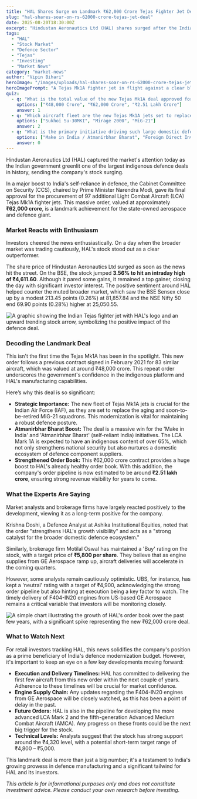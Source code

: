 ```yaml
---
title: "HAL Shares Surge on Landmark ₹62,000 Crore Tejas Fighter Jet Deal"
slug: "hal-shares-soar-on-rs-62000-crore-tejas-jet-deal"
date: 2025-08-20T18:30:00Z
excerpt: "Hindustan Aeronautics Ltd (HAL) shares surged after the Indian government approved a landmark ₹62,000 crore deal for 97 Tejas Mk1A fighter jets, significantly boosting its order book and future revenue visibility."
tags:
  - "HAL"
  - "Stock Market"
  - "Defence Sector"
  - "Tejas"
  - "Investing"
  - "Market News"
category: "market-news"
author: "Vipin Bihari"
heroImage: "/images/uploads/hal-shares-soar-on-rs-62000-crore-tejas-jet-deal/hero-image.jpg"
heroImagePrompt: "A Tejas Mk1A fighter jet in flight against a clear blue sky, with the HAL logo and a rising stock market graph superimposed, symbolizing the company's growth."
quiz:
  - q: "What is the total value of the new Tejas Mk1A deal approved for HAL?"
    options: ["₹48,000 Crore", "₹62,000 Crore", "₹2.51 Lakh Crore"]
    answer: 1
  - q: "Which aircraft fleet are the new Tejas Mk1A jets set to replace in the Indian Air Force?"
    options: ["Sukhoi Su-30MKI", "Mirage 2000", "MiG-21"]
    answer: 2
  - q: "What is the primary initiative driving such large domestic defence orders?"
    options: ["Make in India / Atmanirbhar Bharat", "Foreign Direct Investment", "Global Defence Partnership"]
    answer: 0
---
```


Hindustan Aeronautics Ltd (HAL) captured the market's attention today as the Indian government greenlit one of the largest indigenous defence deals in history, sending the company's stock surging.

In a major boost to India's self-reliance in defence, the Cabinet Committee on Security (CCS), chaired by Prime Minister Narendra Modi, gave its final approval for the procurement of 97 additional Light Combat Aircraft (LCA) Tejas Mk1A fighter jets. This massive order, valued at approximately **₹62,000 crore**, is a landmark achievement for the state-owned aerospace and defence giant.

### Market Reacts with Enthusiasm

Investors cheered the news enthusiastically. On a day when the broader market was trading cautiously, HAL's stock stood out as a clear outperformer.

The share price of Hindustan Aeronautics Ltd surged as soon as the news hit the street. On the BSE, the stock jumped **3.56% to hit an intraday high of ₹4,611.60**. Although it pared some gains, it remained a top gainer, closing the day with significant investor interest. The positive sentiment around HAL helped counter the muted broader market, which saw the BSE Sensex close up by a modest 213.45 points (0.26%) at 81,857.84 and the NSE Nifty 50 end 69.90 points (0.28%) higher at 25,050.55.

![A graphic showing the Indian Tejas fighter jet with HAL's logo and an upward trending stock arrow, symbolizing the positive impact of the defence deal.](/images/uploads/hal-shares-soar-on-rs-62000-crore-tejas-jet-deal/tejas-deal-impact.png)

### Decoding the Landmark Deal

This isn't the first time the Tejas Mk1A has been in the spotlight. This new order follows a previous contract signed in February 2021 for 83 similar aircraft, which was valued at around ₹48,000 crore. This repeat order underscores the government's confidence in the indigenous platform and HAL's manufacturing capabilities.

Here’s why this deal is so significant:

*   **Strategic Importance:** The new fleet of Tejas Mk1A jets is crucial for the Indian Air Force (IAF), as they are set to replace the aging and soon-to-be-retired MiG-21 squadrons. This modernization is vital for maintaining a robust defence posture.
*   **Atmanirbhar Bharat Boost:** The deal is a massive win for the 'Make in India' and 'Atmanirbhar Bharat' (self-reliant India) initiatives. The LCA Mark 1A is expected to have an indigenous content of over 65%, which not only strengthens national security but also nurtures a domestic ecosystem of defence component suppliers.
*   **Strengthened Order Book:** This ₹62,000 crore contract provides a huge boost to HAL's already healthy order book. With this addition, the company's order pipeline is now estimated to be around **₹2.51 lakh crore**, ensuring strong revenue visibility for years to come.

### What the Experts Are Saying

Market analysts and brokerage firms have largely reacted positively to the development, viewing it as a long-term positive for the company.

Krishna Doshi, a Defence Analyst at Ashika Institutional Equities, noted that the order "strengthens HAL's growth visibility" and acts as a "strong catalyst for the broader domestic defence ecosystem."

Similarly, brokerage firm Motilal Oswal has maintained a 'Buy' rating on the stock, with a target price of **₹5,800 per share**. They believe that as engine supplies from GE Aerospace ramp up, aircraft deliveries will accelerate in the coming quarters.

However, some analysts remain cautiously optimistic. UBS, for instance, has kept a 'neutral' rating with a target of ₹4,900, acknowledging the strong order pipeline but also hinting at execution being a key factor to watch. The timely delivery of F404-IN20 engines from US-based GE Aerospace remains a critical variable that investors will be monitoring closely.

![A simple chart illustrating the growth of HAL's order book over the past few years, with a significant spike representing the new ₹62,000 crore deal.](/images/uploads/hal-shares-soar-on-rs-62000-crore-tejas-jet-deal/hal-order-book-growth.png)

### What to Watch Next

For retail investors tracking HAL, this news solidifies the company's position as a prime beneficiary of India's defence modernization budget. However, it's important to keep an eye on a few key developments moving forward:

*   **Execution and Delivery Timelines:** HAL has committed to delivering the first few aircraft from this new order within the next couple of years. Adherence to these timelines will be crucial for market confidence.
*   **Engine Supply Chain:** Any updates regarding the F404-IN20 engines from GE Aerospace will be closely watched, as this has been a point of delay in the past.
*   **Future Orders:** HAL is also in the pipeline for developing the more advanced LCA Mark 2 and the fifth-generation Advanced Medium Combat Aircraft (AMCA). Any progress on these fronts could be the next big trigger for the stock.
*   **Technical Levels:** Analysts suggest that the stock has strong support around the ₹4,320 level, with a potential short-term target range of ₹4,800 – ₹5,000.

This landmark deal is more than just a big number; it's a testament to India's growing prowess in defence manufacturing and a significant tailwind for HAL and its investors.

*This article is for informational purposes only and does not constitute investment advice. Please conduct your own research before investing.*
